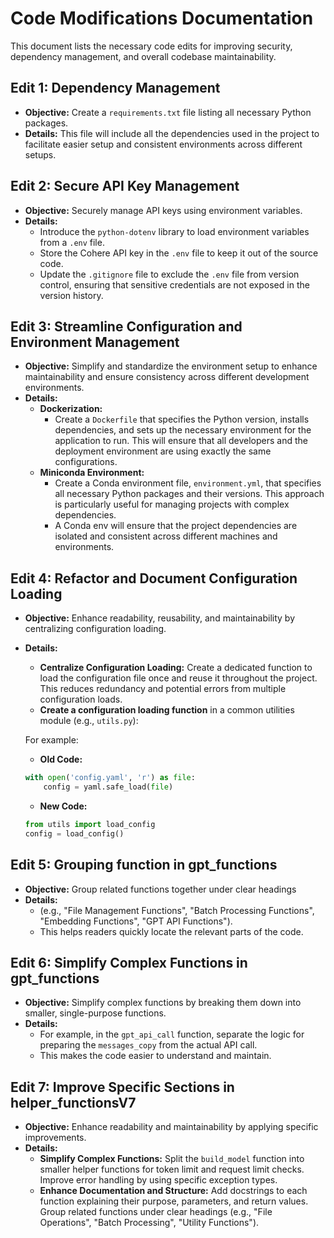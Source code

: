 # Code Modifications Documentation

This document lists the necessary code edits for improving security, dependency management, and overall codebase maintainability.

## Edit 1: Dependency Management

- **Objective:** Create a `requirements.txt` file listing all necessary Python packages.
- **Details:** This file will include all the dependencies used in the project to facilitate easier setup and consistent environments across different setups.

## Edit 2: Secure API Key Management

- **Objective:** Securely manage API keys using environment variables.
- **Details:** 
  - Introduce the `python-dotenv` library to load environment variables from a `.env` file.
  - Store the Cohere API key in the `.env` file to keep it out of the source code.
  - Update the `.gitignore` file to exclude the `.env` file from version control, ensuring that sensitive credentials are not exposed in the version history.

## Edit 3: Streamline Configuration and Environment Management

- **Objective:** Simplify and standardize the environment setup to enhance maintainability and ensure consistency across different development environments.
- **Details:**
  - **Dockerization:**
    - Create a `Dockerfile` that specifies the Python version, installs dependencies, and sets up the necessary environment for the application to run. This will ensure that all developers and the deployment environment are using exactly the same configurations.
  - **Miniconda Environment:**
    - Create a Conda environment file, `environment.yml`, that specifies all necessary Python packages and their versions. This approach is particularly useful for managing projects with complex dependencies.
    - A Conda env will ensure that the project dependencies are isolated and consistent across different machines and environments.

## Edit 4: Refactor and Document Configuration Loading
- **Objective:** Enhance readability, reusability, and maintainability by centralizing configuration loading.
- **Details:**
    - **Centralize Configuration Loading:** Create a dedicated function to load the configuration file once and reuse it throughout the project. This reduces redundancy and potential errors from multiple configuration loads.
    - **Create a configuration loading function** in a common utilities module (e.g., `utils.py`):

   For example: 
   - **Old Code:**
    ```python
    with open('config.yaml', 'r') as file:
        config = yaml.safe_load(file)
    ```
   - **New Code:**
    ```python
    from utils import load_config
    config = load_config()
    ```


## Edit 5: Grouping function in gpt_functions
- **Objective:** Group related functions together under clear headings 
- **Details:**
    - (e.g., "File Management Functions", "Batch Processing Functions", "Embedding Functions", "GPT API Functions").
    - This helps readers quickly locate the relevant parts of the code.

## Edit 6: Simplify Complex Functions in gpt_functions
- **Objective:** Simplify complex functions by breaking them down into smaller, single-purpose functions.
- **Details:**
    - For example, in the `gpt_api_call` function, separate the logic for preparing the `messages_copy` from the actual API call.
    - This makes the code easier to understand and maintain.

## Edit 7: Improve Specific Sections in helper_functionsV7
- **Objective:** Enhance readability and maintainability by applying specific improvements.
- **Details:**
    - **Simplify Complex Functions:** Split the `build_model` function into smaller helper functions for token limit and request limit checks. Improve error handling by using specific exception types.
    - **Enhance Documentation and Structure:** Add docstrings to each function explaining their purpose, parameters, and return values. Group related functions under clear headings (e.g., "File Operations", "Batch Processing", "Utility Functions").